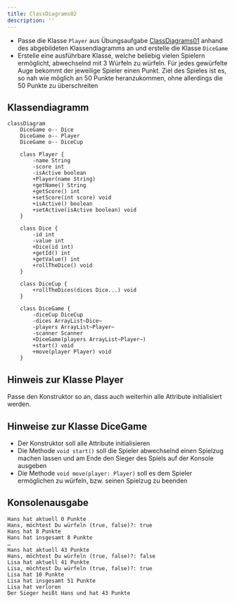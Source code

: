 ```yaml
---
title: ClassDiagrams02
description: ''
---
```



- Passe die Klasse `Player` aus Übungsaufgabe
  [ClassDiagrams01](class-diagrams01) anhand des abgebildeten
  Klassendiagramms an und erstelle die Klasse `DiceGame`
- Erstelle eine ausführbare Klasse, welche beliebig vielen Spielern ermöglicht,
  abwechselnd mit 3 Würfeln zu würfeln. Für jedes gewürfelte Auge bekommt der
  jeweilige Spieler einen Punkt. Ziel des Spieles ist es, so nah wie möglich an
  50 Punkte heranzukommen, ohne allerdings die 50 Punkte zu überschreiten

## Klassendiagramm

```mermaid
classDiagram
    DiceGame o-- Dice
    DiceGame o-- Player
    DiceGame o-- DiceCup

    class Player {
        -name String
        -score int
        -isActive boolean
        +Player(name String)
        +getName() String
        +getScore() int
        +setScore(int score) void
        +isActive() boolean
        +setActive(isActive boolean) void
    }

    class Dice {
        -id int
        -value int
        +Dice(id int)
        +getId() int
        +getValue() int
        +rollTheDice() void
    }

    class DiceCup {
        +rollTheDices(dices Dice...) void
    }

    class DiceGame {
        -diceCup DiceCup
        -dices ArrayList~Dice~
        -players ArrayList~Player~
        -scanner Scanner
        +DiceGame(players ArrayList~Player~)
        +start() void
        +move(player Player) void
    }
```

## Hinweis zur Klasse Player

Passe den Konstruktor so an, dass auch weiterhin alle Attribute initialisiert
werden.

## Hinweise zur Klasse DiceGame

- Der Konstruktor soll alle Attribute initialisieren
- Die Methode `void start()` soll die Spieler abwechselnd einen Spielzug machen
  lassen und am Ende den Sieger des Spiels auf der Konsole ausgeben
- Die Methode `void move(player: Player)` soll es dem Spieler ermöglichen zu
  würfeln, bzw. seinen Spielzug zu beenden

## Konsolenausgabe

```console
Hans hat aktuell 0 Punkte
Hans, möchtest Du würfeln (true, false)?: true
Hans hat 8 Punkte
Hans hat insgesamt 8 Punkte
…
Hans hat aktuell 43 Punkte
Hans, möchtest Du würfeln (true, false)?: false
Lisa hat aktuell 41 Punkte
Lisa, möchtest Du würfeln (true, false)?: true
Lisa hat 10 Punkte
Lisa hat insgesamt 51 Punkte
Lisa hat verloren
Der Sieger heißt Hans und hat 43 Punkte
```

<Exercise pullRequest="37" branchSuffix="class-diagrams/02" />
